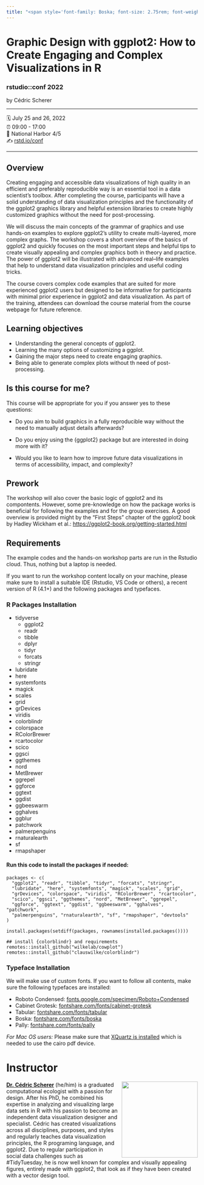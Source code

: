 ```yaml
---
title: "<span style='font-family: Boska; font-size: 2.75rem; font-weight: 800;'>Graphic Design with ggplot2</span></span>"
---
```


# Graphic Design with ggplot2: How to Create Engaging and Complex Visualizations in R

### rstudio::conf 2022

by Cédric Scherer

------------------------------------------------------------------------

🗓️ July 25 and 26, 2022\
⏰ 09:00 - 17:00\
🏨 National Harbor 4/5\
✍️ [rstd.io/conf](http://rstd.io/conf)

------------------------------------------------------------------------

## Overview

Creating engaging and accessible data visualizations of high quality in an efficient and preferably reproducible way is an essential tool in a data scientist's toolbox. After completing the course, participants will have a solid understanding of data visualization principles and the functionality of the ggplot2 graphics library and helpful extension libraries to create highly customized graphics without the need for post-processing.

We will discuss the main concepts of the grammar of graphics and use hands-on examples to explore ggplot2's utility to create multi-layered, more complex graphs. The workshop covers a short overview of the basics of ggplot2 and quickly focuses on the most important steps and helpful tips to create visually appealing and complex graphics both in theory and practice. The power of ggplot2 will be illustrated with advanced real--life examples that help to understand data visualization principles and useful coding tricks.

The course covers complex code examples that are suited for more experienced ggplot2 users but designed to be informative for participants with minimal prior experience in ggplot2 and data visualization. As part of the training, attendees can download the course material from the course webpage for future reference.

## Learning objectives

-   Understanding the general concepts of ggplot2.
-   Learning the many options of customizing a ggplot.
-   Gaining the major steps need to create engaging graphics.
-   Being able to generate complex plots without th need of post-processing.

## Is this course for me?

This course will be appropriate for you if you answer yes to these questions:

-   Do you aim to build graphics in a fully reproducible way without the need to manually adjust details afterwards?

-   Do you enjoy using the {ggplot2} package but are interested in doing more with it?

-   Would you like to learn how to improve future data visualizations in terms of accessibility, impact, and complexity?

## Prework

The workshop will also cover the basic logic of ggplot2 and its compontents. However, some pre-knowledge on how the package works is beneficial for following the examples and for the group exercises. A good overview is provided might by the "First Steps" chapter of the ggplot2 book by Hadley Wickham et al.: <https://ggplot2-book.org/getting-started.html>

## Requirements

The example codes and the hands-on workshop parts are run in the Rstudio cloud. Thus, nothing but a laptop is needed.

If you want to run the workshop content locally on your machine, please make sure to install a suitable IDE (Rstudio, VS Code or others), a recent version of R (4.1+) and the following packages and typefaces.

### R Packages Installation

-   tidyverse
    -   ggplot2
    -   readr
    -   tibble
    -   dplyr
    -   tidyr
    -   forcats
    -   stringr
-   lubridate
-   here
-   systemfonts
-   magick
-   scales
-   grid
-   grDevices
-   viridis
-   colorblindr
-   colorspace
-   RColorBrewer
-   rcartocolor
-   scico
-   ggsci
-   ggthemes
-   nord
-   MetBrewer
-   ggrepel
-   ggforce
-   ggtext
-   ggdist
-   ggbeeswarm
-   gghalves
-   ggblur
-   patchwork
-   palmerpenguins
-   rnaturalearth
-   sf
-   rmapshaper

#### Run this code to install the packages if needed:

    packages <- c(
      "ggplot2", "readr", "tibble", "tidyr", "forcats", "stringr",
      "lubridate", "here", "systemfonts", "magick", "scales", "grid",
      "grDevices", "colorspace", "viridis", "RColorBrewer", "rcartocolor",
      "scico", "ggsci", "ggthemes", "nord", "MetBrewer", "ggrepel",
      "ggforce", "ggtext", "ggdist", "ggbeeswarm", "gghalves", "patchwork", 
      "palmerpenguins", "rnaturalearth", "sf", "rmapshaper", "devtools"
    )

    install.packages(setdiff(packages, rownames(installed.packages())))  

    ## install {colorblindr} and requirements
    remotes::install_github("wilkelab/cowplot")
    remotes::install_github("clauswilke/colorblindr")

### Typeface Installation

We will make use of custom fonts. If you want to follow all contents, make sure the following typefaces are installed:

-   Roboto Condensed: [fonts.google.com/specimen/Roboto+Condensed](www.fonts.google.com/specimen/Roboto+Condensed)
-   Cabinet Grotesk: [fontshare.com/fonts/cabinet-grotesk](www.fontshare.com/fonts/cabinet-grotesk)
-   Tabular: [fontshare.com/fonts/tabular](www.fontshare.com/fonts/tabular)
-   Boska: [fontshare.com/fonts/boska](www.fontshare.com/fonts/boska)
-   Pally: [fontshare.com/fonts/pally](www.fontshare.com/fonts/pally)

*For Mac OS users:* Please make sure that [XQuartz is installed](https://www.xquartz.org/) which is needed to use the cairo pdf device.

# Instructor

![](images/cedric.jpeg){style="float:right;padding: 0 0 0 10px;" fig-alt="Headshot of Dr. Cédric Scherer" width="200"}

[**Dr. Cédric Scherer**](http://cedricscherer.com/) (he/him) is a graduated computational ecologist with a passion for design. After his PhD, he combined his expertise in analyzing and visualizing large data sets in R with his passion to become an independent data visualization designer and specialist. Cédric has created visualizations across all disciplines, purposes, and styles and regularly teaches data visualization principles, the R programing language, and ggplot2. Due to regular participation in social data challenges such as #TidyTuesday, he is now well known for complex and visually appealing figures, entirely made with ggplot2, that look as if they have been created with a vector design tool.
